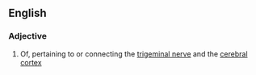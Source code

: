 ==English==

===Adjective===
{{en-adj|-}}

# Of, pertaining to or connecting the [[trigeminal nerve]] and the [[cerebral cortex]]